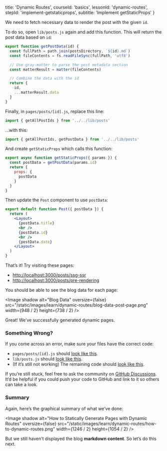 
  title: 'Dynamic Routes',
  courseId: 'basics',
  lessonId: 'dynamic-routes',
  stepId: 'implement-getstaticprops',
  subtitle: 'Implement getStaticProps'
}

We need to fetch necessary data to render the post with the given `id`.

To do so, open `lib/posts.js` again and add this function. This will return the post data based on `id`:

```jsx
export function getPostData(id) {
  const fullPath = path.join(postsDirectory, `${id}.md`)
  const fileContents = fs.readFileSync(fullPath, 'utf8')

  // Use gray-matter to parse the post metadata section
  const matterResult = matter(fileContents)

  // Combine the data with the id
  return {
    id,
    ...matterResult.data
  }
}
```

Finally, in `pages/posts/[id].js`, replace this line:

```js
import { getAllPostIds } from '../../lib/posts'
```

…with this:

```js
import { getAllPostIds, getPostData } from '../../lib/posts'
```

And create <Link href="/docs/[[...slug]]" as="/docs/basic-features/data-fetching#getstaticprops-static-generation"><a>`getStaticProps`</a></Link> which calls this function:

```jsx
export async function getStaticProps({ params }) {
  const postData = getPostData(params.id)
  return {
    props: {
      postData
    }
  }
}
```

Then update the `Post` component to use `postData`:

```jsx
export default function Post({ postData }) {
  return (
    <Layout>
      {postData.title}
      <br />
      {postData.id}
      <br />
      {postData.date}
    </Layout>
  )
}
```

That’s it! Try visiting these pages:

- [http://localhost:3000/posts/ssg-ssr](http://localhost:3000/posts/ssg-ssr)
- [http://localhost:3000/posts/pre-rendering](http://localhost:3000/posts/pre-rendering)

You should be able to see the blog data for each page:

<Image
  shadow
  alt="Blog Data"
  oversize={false}
  src="/static/images/learn/dynamic-routes/blog-data-post-page.png"
  width={948 / 2}
  height={738 / 2}
/>

Great! We’ve successfully generated dynamic pages.

### Something Wrong?

If you come across an error, make sure your files have the correct code:

- `pages/posts/[id].js` should [look like this](https://github.com/vercel/next-learn-starter/blob/master/dynamic-routes-step-1/pages/posts/%5Bid%5D.js).
- `lib/posts.js` should [look like this](https://github.com/vercel/next-learn-starter/blob/master/dynamic-routes-step-1/lib/posts.js).
- (If it’s still not working) The remaining code should [look like this](https://github.com/vercel/next-learn-starter/tree/master/dynamic-routes-step-1).

If you’re still stuck, feel free to ask the community on [GitHub Discussions](https://github.com/vercel/next.js/discussions). It’d be helpful if you could push your code to GitHub and link to it so others can take a look.

### Summary

Again, here’s the graphical summary of what we’ve done:

<Image
  shadow
  alt="How to Statically Generate Pages with Dynamic Routes"
  oversize={false}
  src="/static/images/learn/dynamic-routes/how-to-dynamic-routes.png"
  width={1246 / 2}
  height={1054 / 2}
/>

But we still haven’t displayed the blog **markdown content**. So let’s do this next.

